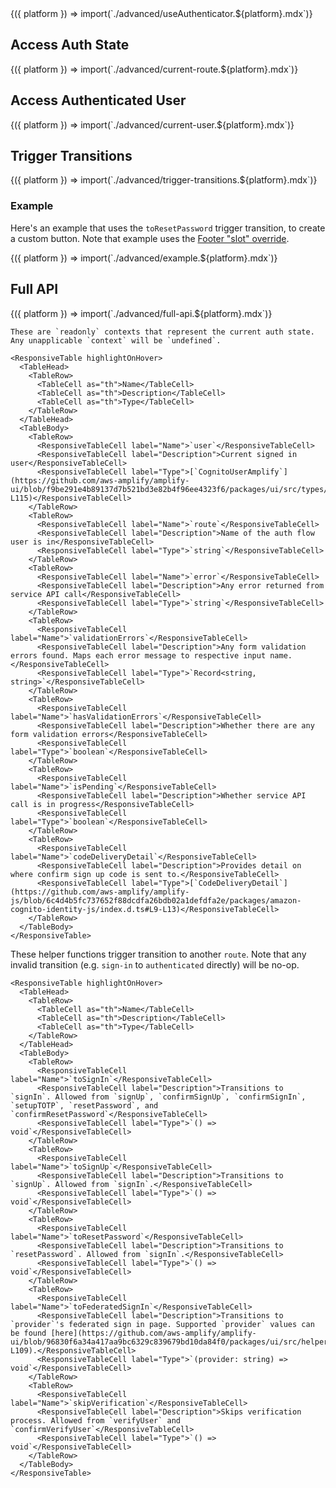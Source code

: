 

<Fragment>
  {({ platform }) => import(`./advanced/useAuthenticator.${platform}.mdx`)}
</Fragment>

## Access Auth State

<Fragment>
  {({ platform }) => import(`./advanced/current-route.${platform}.mdx`)}
</Fragment>

## Access Authenticated User

<Fragment>
  {({ platform }) => import(`./advanced/current-user.${platform}.mdx`)}
</Fragment>

## Trigger Transitions

<Fragment>
  {({ platform }) => import(`./advanced/trigger-transitions.${platform}.mdx`)}
</Fragment>

### Example

Here's an example that uses the `toResetPassword` trigger transition, to create a custom button. Note that example uses the [Footer "slot" override](../authenticator/customization#headers--footers).

<Fragment>
  {({ platform }) => import(`./advanced/example.${platform}.mdx`)}
</Fragment>

## Full API

<Fragment>
  {({ platform }) => import(`./advanced/full-api.${platform}.mdx`)}
</Fragment>

<Tabs overflow="scroll">
  <TabItem title="Access Contexts">

    These are `readonly` contexts that represent the current auth state. Any unapplicable `context` will be `undefined`.

    <ResponsiveTable highlightOnHover>
      <TableHead>
        <TableRow>
          <TableCell as="th">Name</TableCell>
          <TableCell as="th">Description</TableCell>
          <TableCell as="th">Type</TableCell>
        </TableRow>
      </TableHead>
      <TableBody>
        <TableRow>
          <ResponsiveTableCell label="Name">`user`</ResponsiveTableCell>
          <ResponsiveTableCell label="Description">Current signed in user</ResponsiveTableCell>
          <ResponsiveTableCell label="Type">[`CognitoUserAmplify`](https://github.com/aws-amplify/amplify-ui/blob/f9be291e4b89137d7b521bd3e82b4f96ee4323f6/packages/ui/src/types/authMachine.ts#L113-L115)</ResponsiveTableCell>
        </TableRow>
        <TableRow>
          <ResponsiveTableCell label="Name">`route`</ResponsiveTableCell>
          <ResponsiveTableCell label="Description">Name of the auth flow user is in</ResponsiveTableCell>
          <ResponsiveTableCell label="Type">`string`</ResponsiveTableCell>
        </TableRow>
        <TableRow>
          <ResponsiveTableCell label="Name">`error`</ResponsiveTableCell>
          <ResponsiveTableCell label="Description">Any error returned from service API call</ResponsiveTableCell>
          <ResponsiveTableCell label="Type">`string`</ResponsiveTableCell>
        </TableRow>
        <TableRow>
          <ResponsiveTableCell label="Name">`validationErrors`</ResponsiveTableCell>
          <ResponsiveTableCell label="Description">Any form validation errors found. Maps each error message to respective input name.</ResponsiveTableCell>
          <ResponsiveTableCell label="Type">`Record<string, string>`</ResponsiveTableCell>
        </TableRow>
        <TableRow>
          <ResponsiveTableCell label="Name">`hasValidationErrors`</ResponsiveTableCell>
          <ResponsiveTableCell label="Description">Whether there are any form validation errors</ResponsiveTableCell>
          <ResponsiveTableCell label="Type">`boolean`</ResponsiveTableCell>
        </TableRow>
        <TableRow>
          <ResponsiveTableCell label="Name">`isPending`</ResponsiveTableCell>
          <ResponsiveTableCell label="Description">Whether service API call is in progress</ResponsiveTableCell>
          <ResponsiveTableCell label="Type">`boolean`</ResponsiveTableCell>
        </TableRow>
        <TableRow>
          <ResponsiveTableCell label="Name">`codeDeliveryDetail`</ResponsiveTableCell>
          <ResponsiveTableCell label="Description">Provides detail on where confirm sign up code is sent to.</ResponsiveTableCell>
          <ResponsiveTableCell label="Type">[`CodeDeliveryDetail`](https://github.com/aws-amplify/amplify-js/blob/6c4d4b5fc737652f88dcdfa26bdb02a1defdfa2e/packages/amazon-cognito-identity-js/index.d.ts#L9-L13)</ResponsiveTableCell>
        </TableRow>
      </TableBody>
    </ResponsiveTable>
    
  </TabItem>
  <TabItem title="Trigger Transition">

These helper functions trigger transition to another `route`. Note that any invalid transition (e.g. `sign-in` to `authenticated` directly) will be no-op.

    
    <ResponsiveTable highlightOnHover>
      <TableHead>
        <TableRow>
          <TableCell as="th">Name</TableCell>
          <TableCell as="th">Description</TableCell>
          <TableCell as="th">Type</TableCell>
        </TableRow>
      </TableHead>
      <TableBody>
        <TableRow>
          <ResponsiveTableCell label="Name">`toSignIn`</ResponsiveTableCell>
          <ResponsiveTableCell label="Description">Transitions to `signIn`. Allowed from `signUp`, `confirmSignUp`, `confirmSignIn`, `setupTOTP`, `resetPassword`, and `confirmResetPassword`</ResponsiveTableCell>
          <ResponsiveTableCell label="Type">`() => void`</ResponsiveTableCell>
        </TableRow>
        <TableRow>
          <ResponsiveTableCell label="Name">`toSignUp`</ResponsiveTableCell>
          <ResponsiveTableCell label="Description">Transitions to `signUp`. Allowed from `signIn`.</ResponsiveTableCell>
          <ResponsiveTableCell label="Type">`() => void`</ResponsiveTableCell>
        </TableRow>
        <TableRow>
          <ResponsiveTableCell label="Name">`toResetPassword`</ResponsiveTableCell>
          <ResponsiveTableCell label="Description">Transitions to `resetPassword`. Allowed from `signIn`.</ResponsiveTableCell>
          <ResponsiveTableCell label="Type">`() => void`</ResponsiveTableCell>
        </TableRow>
        <TableRow>
          <ResponsiveTableCell label="Name">`toFederatedSignIn`</ResponsiveTableCell>
          <ResponsiveTableCell label="Description">Transitions to `provider`'s federated sign in page. Supported `provider` values can be found [here](https://github.com/aws-amplify/amplify-ui/blob/96830f6a34a417aa9bc6329c839679bd10da84f0/packages/ui/src/helpers/auth.ts#L104-L109).</ResponsiveTableCell>
          <ResponsiveTableCell label="Type">`(provider: string) => void`</ResponsiveTableCell>
        </TableRow>
        <TableRow>
          <ResponsiveTableCell label="Name">`skipVerification`</ResponsiveTableCell>
          <ResponsiveTableCell label="Description">Skips verification process. Allowed from `verifyUser` and `confirmVerifyUser`</ResponsiveTableCell>
          <ResponsiveTableCell label="Type">`() => void`</ResponsiveTableCell>
        </TableRow>
      </TableBody>
    </ResponsiveTable>
    
  </TabItem>
</Tabs>
